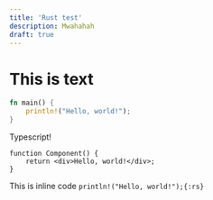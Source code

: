```yaml
---
title: 'Rust test'
description: Mwahahah
draft: true
---
```


# This is text

```rust
fn main() {
    println!("Hello, world!");
}
```

Typescript!

```tsx
function Component() {
	return <div>Hello, world!</div>;
}
```

This is inline code `println!("Hello, world!");{:rs}`
